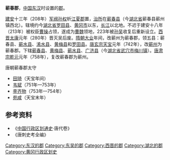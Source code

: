 '''蕲春郡'''，[[中国|中国]][[东汉|东汉]]时设置的[[郡|郡]]。

[[建安_(东汉)|建安]]十三年（208年）[[军阀|军阀]][[孙权|孙权]]析[[江夏郡|江夏郡]]置，[[治所|治所]]在[[蕲春县|蕲春县]]（今[[湖北省|湖北省]]蕲春县蕲州镇西北）。辖境约今[[湖北省|湖北省]][[罗田县|罗田县]]、[[黄冈市|黄冈市]]以东，[[长江|长江]]以北地。不迟于建安十八年（213年）被权臣[[曹操|曹操]]占领，遂成为[[曹魏|曹魏]]领地，223年被[[孙吴|孙吴]]收复后重新设立。[[西晋|西晋]][[太康_(西晋)|太康]]元年（280年）晋灭吴后废。[[隋朝|隋朝]][[大业_(年号)|大业]]年间，改蕲州为蕲春郡，领五县：蕲春县、[[蕲水县|蕲水县]]、[[浠水县|浠水县]]、[[黄梅县|黄梅县]]和[[罗田县|罗田县]]。[[唐玄宗|唐玄宗]][[天宝_(唐朝)|天宝]]元年（742年），改[[蕲州|蕲州]]为蕲春郡。下辖[[蕲春县|蕲春县]]、[[黄梅县|黄梅县]]、[[蕲水县|蕲水县]]、[[广济县|广济县]]（今[[湖北省|湖北省]][[武穴市|武穴市]][[梅川镇|梅川镇]]）。[[唐肃宗|唐肃宗]][[乾元_(唐朝)|乾元]]元年（758年），复改蕲春郡为蕲州。

;唐朝蕲春郡太守
*[[田琦|田琦]]（天宝年间）
*[[韦斌|韦斌]]（751年—753年）
*[[李齐物|李齐物]]（753年—754年）
*[[苑咸|苑咸]]（天宝末年）
== 参考资料 ==
*《[[中国行政区划通史|中国行政区划通史]]·唐代卷》
*《唐刺史考全编》
{{三國行政區劃|nocat}}
{{隋朝行政區劃|nocat}}

{{DEFAULTSORT:Q}}
[[Category:东汉的郡|Category:东汉的郡]]
[[Category:东吴的郡|Category:东吴的郡]]
[[Category:西晋的郡|Category:西晋的郡]]
[[Category:湖北的郡|Category:湖北的郡]]
[[Category:黄冈行政区划史|Category:黄冈行政区划史]]